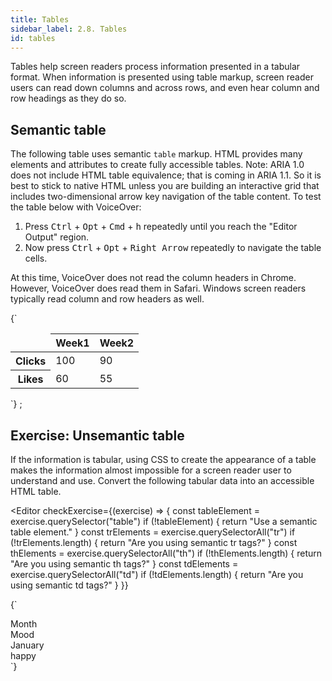 ```yaml
---
title: Tables
sidebar_label: 2.8. Tables
id: tables
---
```



Tables help screen readers process information presented in a tabular format.
When information is presented using table markup, screen reader users can read down columns and across rows, and even hear column and row headings as they do so.

## Semantic table

The following table uses semantic `table` markup. HTML provides many elements and attributes to create fully
accessible tables. Note: ARIA 1.0 does not include HTML table equivalence; that is coming in ARIA 1.1. So
it is best to stick to native HTML unless you are building an interactive grid that includes two-dimensional
arrow key navigation of the table content. To test the table below with VoiceOver:

1. Press <kbd>Ctrl</kbd> + <kbd>Opt</kbd> + <kbd>Cmd</kbd> + <kbd>h</kbd> repeatedly until you reach the "Editor Output" region.
2. Now press <kbd>Ctrl</kbd> + <kbd>Opt</kbd> + <kbd>Right Arrow</kbd> repeatedly to navigate the table cells.

At this time, VoiceOver does not read the column headers in Chrome. However, VoiceOver does read them in Safari. Windows screen readers typically read column and row headers as well.


<Editor>
  {`<table>
  <thead>
    <tr>
      <td></td>
      <th>Week1</th>
      <th>Week2</th>
    </tr>
  </thead>
  <tbody>
    <tr>
      <th>Clicks</th>
      <td>100</td>
      <td>90</td>
    </tr>
    <tr>
      <th>Likes</th>
      <td>60</td>
      <td>55</td>
    </tr>
  </tbody>
</table>`}
</Editor>
;

## Exercise: Unsemantic table

If the information is tabular, using CSS to create the appearance of a table makes the information
almost impossible for a screen reader user to understand and use. Convert the following tabular data
into an accessible HTML table.

<Editor
  checkExercise={(exercise) => {
    const tableElement = exercise.querySelector("table")
    if (!tableElement) {
      return "Use a semantic table element."
    }
    const trElements = exercise.querySelectorAll("tr")
    if (!trElements.length) {
      return "Are you using semantic tr tags?"
    }
    const thElements = exercise.querySelectorAll("th")
    if (!thElements.length) {
      return "Are you using semantic th tags?"
    }
    const tdElements = exercise.querySelectorAll("td")
    if (!tdElements.length) {
      return "Are you using semantic td tags?"
    }
  }}
>
  {`<div className="table">
  <div className="tableHeading">
    <div className="tableHead">Month</div>
    <div className="tableHead">Mood</div>
  </div>
  <div className="tableBody">
    <div className="tableRow">
      <div className="tableCell">January</div>
      <div className="tableCell">happy</div>
    </div>
  </div>
</div>`}
</Editor>
